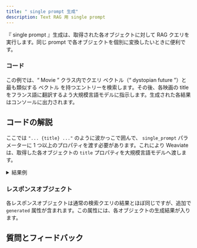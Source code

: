 ```yaml
---
title: " single prompt 生成"
description: Text RAG 用 single prompt
---
```



『 single prompt 』生成は、取得された各オブジェクトに対して RAG クエリを実行します。同じ prompt で各オブジェクトを個別に変換したいときに便利です。

### <i class="fa-solid fa-code"></i> コード

この例では、“ Movie ” クラス内でクエリ ベクトル（“ dystopian future ”）と最も類似する ベクトル を持つエントリーを検索します。その後、各映画の title をフランス語に翻訳するよう大規模言語モデルに指示します。生成された各結果はコンソールに出力されます。

<FilteredTextBlock
  text={PyCode}
  startMarker="# SinglePromptGeneration"
  endMarker="# END SinglePromptGeneration"
  language="py"
/>

## <i class="fa-solid fa-chalkboard"></i> コードの解説

ここでは `"... {title} ..."` のように波かっこで囲んで、 `single_prompt` パラメーターに 1 つ以上のプロパティを渡す必要があります。これにより Weaviate は、取得した各オブジェクトの `title` プロパティを大規模言語モデルへ渡します。

<details>
  <summary>結果例</summary>

```text
In Time
À temps
Looper
Boucleur
I, Robot
Je, Robot
The Matrix
La Matrice
Children of Men
Les enfants des hommes
```

</details>

### <i class="fa-solid fa-chalkboard"></i> レスポンスオブジェクト

各レスポンスオブジェクトは通常の検索クエリの結果とほぼ同じですが、追加で `generated` 属性が含まれます。この属性には、各オブジェクトの生成結果が入ります。


## 質問とフィードバック


<DocsFeedback/>